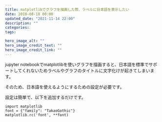 ```yaml
---
title: matplotlibでグラフを描画した際、ラベルに日本語を表示したい
date: 2018-08-18 00:00
updated_date: "2021-11-14 22:00"
description: ""
categories:
tags:

hero_image_alt: ""
hero_image_credit_text: ""
hero_image_credit_link: ""
---
```

jupyter notebookでmatplotlibを使いグラフを描画すると、日本語を標準でサポートしてくれないためラベルやグラフのタイトルに文字化けが起きてしまいます。

そのため、日本語を使えるようにするための設定が必要です。

設定は簡単で、以下を追加するだけです。

```
import matplotlib
font = {"family": "TakaoGothic"}
matplotlib.rc('font', **font)
```